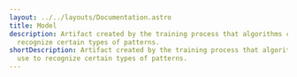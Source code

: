 ---
layout: ../../layouts/Documentation.astro
title: Model
description: Artifact created by the training process that algorithms can use to
  recognize certain types of patterns.
shortDescription: Artifact created by the training process that algorithms can
  use to recognize certain types of patterns.
---
